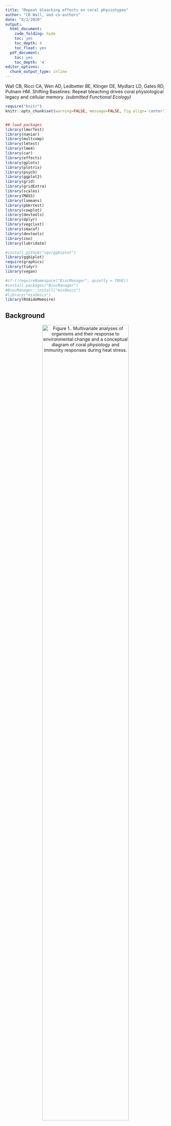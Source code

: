 ```yaml
---
title: "Repeat bleaching effects on coral physiotypes"
author: "CB Wall, and co-authors"
date: "8/1/2020"
output:
  html_document:
    code_folding: hide
    toc: yes
    toc_depth: 4
    toc_float: yes
  pdf_document:
    toc: yes
    toc_depth: '4'
editor_options: 
  chunk_output_type: inline
---
```

  
Wall CB, Ricci CA, Wen AD, Ledbetter BE, Klinger DE, Mydlarz LD, Gates RD, Putnam HM. Shifting Baselines: Repeat bleaching drives coral physiological legacy and cellular memory. *(submitted Functional Ecology)*  
  
```r
require("knitr")
knitr::opts_chunk$set(warning=FALSE, message=FALSE, fig.align='center')


## load packages
library(lmerTest)
library(naniar)
library(multcomp)
library(lmtest)
library(lme4)
library(car)
library(effects)
library(gplots)
library(plotrix)
library(psych)
library(ggplot2)
library(grid)
library(gridExtra)
library(scales)
library(MASS)
library(lsmeans)
library(pbkrtest)
library(cowplot)
library(devtools)
library(dplyr)
library(vegclust)
library(smacof)
library(devtools)
library(zoo)
library(lubridate)

#install_github("vqv/ggbiplot")
library(ggbiplot)
require(graphics)
library(tidyr)
library(vegan)

#if (!requireNamespace("BiocManager", quietly = TRUE))
#install.packages("BiocManager")
#BiocManager::install("mixOmics")
#library("mixOmics")
library(RVAideMemoire)

```
## Background  

<center>  
  
![**Figure 1.**. Multivariate analyses of organisms and their response to environmental change and a conceptual diagram of coral physiology and immunity responses during heat stress.](figures/execute code/Fig 1. Infographic_traits and immuno_alt color.jpg){ width=80%}
  
</center>  
  
  
Thermal stress is challenging corals and their capacity to cope with and survive recurrent belaching events. These events may shift corals to new physiotypes (i.e., multivariate 'trait space') as a result of shifts in host or symbiont biology and constitutive immunity to maintain homeostasis. Here we collected data from Kāne'ohe Bay, O'ahu, Hawai'i extending across two archipelagic bleaching events and the subsequent recovery periods (**four Periods**). Data periods represent:  
- first bleaching (October 2014)  
- first recovery (February 2015)  
- second bleaching (October 2015)     
- second recovery (February 2016)   
  
 
<center>  
  
![**Figure 2 (partial).** A bleached *Montipora capitata* coral. (PC: CB Wall)](figures/execute code/Montipora bleached.jpg){ width=30%}
  
</center>  
  
  
Physiological and immunological parameters were collected from from *Montipora capitata* collected from (**two Sites**):  
- Lilipuna -- a shallow fringing reef west of the Hawai'i Insititute of Marine Biology  
- Reef 14 -- a shallow inshore patch reef in central Kāne'ohe Bay  

**Lilipuna** has been categorized as experiencing near shore impacts from freshwater inundation, subteranean groundwater discharge, and seawater biogeochemistry influeces by long residence times, low flow, and riverine/terrigenous nutrient inputs. Additionally, pCO~2~ flux at this site is "moderate", with on average ~200ppm pCO~2~ +/- flux

**Reef 14** has seawater with a shorter residence time, little terrestrial impact, but has a greater pCO2 flux due to reef metabolism. This flux can be substantial, being > 600 ppm pCO~2~ in a 24h period and reaching maximum values of >900ppm pCO~2~.


## Environmental data  
  
### Temperature  
Temperature data was collected at two scales. Each of the sites had loggers placed on the reef where data was continuously recorded over 3 years. Gaps in this data exist due to logger failure or loss, however, temperatures correspond well to NOAA station data. The long term data from NOAA gives indications of the rise and fall of temperautures throughout Kāne'ohe Bay during the 2024-2016 period.     
**Site loggers** present at each of the two reef sites. 
```r
#setwd("data/environmental/Temp data")

# Import temperature data

#2014 Oct - 2015 Jun
Lil.temp_log1 <- rbind(
        read.csv("data/environmental/Temp data/Lilipuna/SN_10487932/lilipuna_oct-dec 2014.csv"),
        read.csv("data/environmental/Temp data/Lilipuna/SN_10487932/lilipuna_dec-feb 2015.csv"))

Lil.temp_log2 <- rbind(
        read.csv("data/environmental/Temp data/Lilipuna/SN_10487932/lilipuna_feb-apr 2015.csv"),
        read.csv("data/environmental/Temp data/Lilipuna/SN_10487932/lilipuna_apr-jun 2015.csv"))

#2015 Sep - 2016 Jun
Lil.temp_log4 <- rbind(
        read.csv("data/environmental/Temp data/Lilipuna/SN_10084646/lilipuna_sep-nov 2015.csv"),
        read.csv("data/environmental/Temp data/Lilipuna/SN_10084646/lilipuna_nov-jan 2016.csv"),
        read.csv("data/environmental/Temp data/Lilipuna/SN_10084646/lilipuna_jan-mar 2016.csv"))

Lil.temp_log5<- rbind(
        read.csv("data/environmental/Temp data/Lilipuna/SN_10084646/lilipuna_apr-jun 2016.csv"))
                   

#2014 Oct - 2015 Jun
Rf14.temp_log1 <- rbind(
  read.csv("data/environmental/Temp data/Reef 14/SN_10487931/reef14_oct-dec 2014.csv"),
  read.csv("data/environmental/Temp data/Reef 14/SN_10487931/reef14_dec-feb 2015.csv"))

Rf14.temp_log2 <-rbind( 
  read.csv("data/environmental/Temp data/Reef 14/SN_10487931/reef14_feb-apr 2015.csv"),
  read.csv("data/environmental/Temp data/Reef 14/SN_10487931/reef14_apr-jun 2015.csv"))

Rf14.temp_log3 <- 
  read.csv("data/environmental/Temp data/Reef 14/SN_9893760/reef14_jun-sep 2015.csv")

Rf14.temp_log4 <- rbind(
  read.csv("data/environmental/Temp data/Reef 14/SN_9893760/reef14_sep-nov 2015.csv"),
  read.csv("data/environmental/Temp data/Reef 14/SN_9893760/reef14_sep-nov 2015.csv"),
  read.csv("data/environmental/Temp data/Reef 14/SN_9893760/reef14_nov-jan 2016.csv"),
  read.csv("data/environmental/Temp data/Reef 14/SN_9893760/reef14_jan-mar 2016.csv"))
  
Rf14.temp_log5<- rbind(
  read.csv("data/environmental/Temp data/Reef 14/SN_9893760/reef14_apr-jun 2016.csv"))
  
# set date to date class
Lil.temp_log1$Date <- as.Date(Lil.temp_log1$Date, format="%Y/%m/%e")
Lil.temp_log2$Date <- as.Date(Lil.temp_log2$Date, format="%Y/%m/%e")
Lil.temp_log4$Date <- as.Date(Lil.temp_log4$Date, format="%Y/%m/%e")
Lil.temp_log5$Date <- as.Date(Lil.temp_log5$Date, format="%Y/%m/%e")

Rf14.temp_log1$Date <- as.Date(Rf14.temp_log1$Date, format="%Y/%m/%e")
Rf14.temp_log2$Date <- as.Date(Rf14.temp_log2$Date, format="%Y/%m/%e")
Rf14.temp_log3$Date <- as.Date(Rf14.temp_log3$Date, format="%Y/%m/%e")
Rf14.temp_log4$Date <- as.Date(Rf14.temp_log4$Date, format="%Y/%m/%e")
Rf14.temp_log5$Date <- as.Date(Rf14.temp_log5$Date, format="%Y/%m/%e")

##########################

##Calibrate temperature

# Lil.temp_log1: SN_10487932   y = 1.0066x - 0.0085
# Lil.temp_log2: SN_10084646   y = 0.9978x + 0.0815
# Rf14.temp_log1: SN_10487931   y = 1.0047x + 0.0722
# Rf14.temp_log2: SN_9893760   y = 1.0044x - 0.0648

Lil.temp_log1$Temp_Calib<-(1.0066*(Lil.temp_log1$Temp)-0.0085)
Lil.temp_log2$Temp_Calib<-(1.0066*(Lil.temp_log2$Temp)-0.0085)
Lil.temp_log4$Temp_Calib<-(0.9978*(Lil.temp_log4$Temp)-0.0815)
Lil.temp_log5$Temp_Calib<-(0.9978*(Lil.temp_log5$Temp)-0.0815)

Rf14.temp_log1$Temp_Calib<-(1.0047*(Rf14.temp_log1$Temp)-0.0722)
Rf14.temp_log2$Temp_Calib<-(1.0047*(Rf14.temp_log2$Temp)-0.0722)
Rf14.temp_log3$Temp_Calib<-(1.0044*(Rf14.temp_log3$Temp)-0.0648)
Rf14.temp_log4$Temp_Calib<-(1.0044*(Rf14.temp_log4$Temp)-0.0648)
Rf14.temp_log5$Temp_Calib<-(1.0044*(Rf14.temp_log5$Temp)-0.0648)

#compile calibrated data from all time points into single files 

TIMESPAN<-rbind(Rf14.temp_log1, Rf14.temp_log2, Rf14.temp_log3, Rf14.temp_log4, Rf14.temp_log5) #all dates from period

Lil.Temp1 <-Lil.temp_log1 #  Lilipuna temp data start 
Lil.Temp2 <-Lil.temp_log2 # 2 week break in data, Feb until loggers lost
#Lil.Temp3 ==loggers lost
Lil.Temp4 <-Lil.temp_log4 # all data until March 2016 gap
Lil.Temp5 <-Lil.temp_log5 # 2016 March onward

Rf14.Temp1 <- Rf14.temp_log1 
Rf14.Temp2 <- Rf14.temp_log2 
Rf14.Temp3 <- Rf14.temp_log3 
Rf14.Temp4 <- Rf14.temp_log4                       
Rf14.Temp5 <- Rf14.temp_log5                       

#############################
## complete data for both sites across all periods of sampling (2014-2016)
Lil.Temp<-rbind(Lil.temp_log1,Lil.temp_log2, Lil.temp_log4, Lil.temp_log5)
Rf14.Temp<-rbind(Rf14.Temp1,Rf14.Temp2, Rf14.Temp3, Rf14.Temp4, Rf14.Temp5)

#############################

# Aggregate temperature data by daily mean

TIMESPAN_split<-split(TIMESPAN, f=TIMESPAN$Date 
                     < as.Date("2014-10-10", format="%F"))

Lil.split1 <- split(Lil.Temp1, f=Lil.Temp1$Date 
                      < as.Date("2014-10-10", format="%F"))
Lil.split2 <- split(Lil.Temp2, f=Lil.Temp2$Date 
                    < as.Date("2014-10-10", format="%F"))
Lil.split4 <- split(Lil.Temp4, f=Lil.Temp4$Date 
                   < as.Date("2014-10-10", format="%F"))
Lil.split5 <-split(Lil.Temp5, f=Lil.Temp5$Date 
                     < as.Date("2014-10-10", format="%F"))

Rf14.split1 <- split(Rf14.Temp1, f=Rf14.Temp1$Date 
                       < as.Date("2014-10-10", format="%F"))
Rf14.split2 <- split(Rf14.Temp2, f=Rf14.Temp2$Date 
                     < as.Date("2014-10-10", format="%F"))
Rf14.split3 <- split(Rf14.Temp3, f=Rf14.Temp3$Date 
                    < as.Date("2014-10-10", format="%F"))
Rf14.split4 <- split(Rf14.Temp4, f=Rf14.Temp4$Date 
                     < as.Date("2014-10-10", format="%F"))
Rf14.split5 <- split(Rf14.Temp5, f=Rf14.Temp5$Date 
                     < as.Date("2014-10-10", format="%F"))

##########################
##########################
TIMESPAN_mean <- aggregate(data.frame(mean=TIMESPAN_split[[1]]$Temp_Calib), by=list(Date=TIMESPAN_split[[1]]$Date), FUN=mean)

# daily means
Lil_mean1 <- aggregate(data.frame(mean=Lil.split1[[1]]$Temp_Calib), by=list(Date=Lil.split1[[1]]$Date), FUN=mean)

Lil_mean2 <- aggregate(data.frame(mean=Lil.split2[[1]]$Temp_Calib), by=list(Date=Lil.split2[[1]]$Date), FUN=mean)

Lil_mean4 <- aggregate(data.frame(mean=Lil.split4[[1]]$Temp_Calib), by=list(Date=Lil.split4[[1]]$Date), FUN=mean)

Lil_mean5 <- aggregate(data.frame(mean=Lil.split5[[1]]$Temp_Calib), by=list(Date=Lil.split5[[1]]$Date), FUN=mean)

#######

Rf14_mean1 <- aggregate(data.frame(mean=Rf14.split1[[1]]$Temp_Calib), by=list(Date=Rf14.split1[[1]]$Date), FUN=mean)

Rf14_mean2 <- aggregate(data.frame(mean=Rf14.split2[[1]]$Temp_Calib), by=list(Date=Rf14.split2[[1]]$Date), FUN=mean)

Rf14_mean3 <- aggregate(data.frame(mean=Rf14.split3[[1]]$Temp_Calib), by=list(Date=Rf14.split3[[1]]$Date), FUN=mean)

Rf14_mean4 <- aggregate(data.frame(mean=Rf14.split4[[1]]$Temp_Calib), by=list(Date=Rf14.split4[[1]]$Date), FUN=mean)

Rf14_mean5 <- aggregate(data.frame(mean=Rf14.split5[[1]]$Temp_Calib), by=list(Date=Rf14.split5[[1]]$Date), FUN=mean)
```
  
**NOAA-HIMB annual temps** accessed here (https://www.ndbc.noaa.gov/station_page.php?station=mokh1)
```r
# attach the 3 years of temp data from HIMB 
# note time in file is UTC
#setwd("data/environmental/Temp data/HIMB station")

annual.temps<-rbind(read.csv("data/environmental/Temp data/HIMB station/temp_2014.csv"), 
                    read.csv("data/environmental/Temp data/HIMB station/temp_2015.csv"), 
                    read.csv("data/environmental/Temp data/HIMB station/temp_2016.csv"))

#keep these columns
annual.temps<- annual.temps %>%
  select(c(X.YY, MM, DD, hh, mm, WTMP))

#remove errant values
annual.temps<-annual.temps[!(annual.temps$WTMP > 40),]

annual.temps$Date<-as.Date(paste(annual.temps$X.YY, annual.temps$MM, annual.temps$DD, sep="-"))
annual.temps$Time<-paste(annual.temps$hh, annual.temps$mm, sep=":")
colnames(annual.temps) <- c("Year", "Month", "Day", "hh", "mm", "Water.temp", "Date", "Time")

#keep these columns
annual.temps<- annual.temps %>%
  select(c(Date, Time, Water.temp))

# make a date-time column to correct for format in UTC
annual.temps$Date<-parse_date_time(annual.temps$Date, "Y-%m-%d") # corrects date format
annual.temps$date.time<-as.POSIXct(paste(annual.temps$Date, annual.temps$Time), 
                                   format="%Y-%m-%d %H:%M", tz="UTC")

# correct time zone to HST
annual.temps$date.time<-with_tz(annual.temps$date.time, tzone = "HST")

annual.temps<-annual.temps[!c(annual.temps$date.time<"2014-01-01 00:00:00"),] #start Jan 2014
annual.temps<-annual.temps[!c(annual.temps$date.time>="2016-03-01 00:00:00"),] #end February 2016

# correct Date and Time to reflect date-time HST
annual.temps$Date<-as.Date(annual.temps$date.time)
annual.temps$Time<-strftime(annual.temps$date.time, format="%H:%M:%S")

#reorder
annual.temps<- annual.temps %>%
  select(c(date.time, Date, Time, Water.temp))

# export to csv to use in DHW calculation
write.csv(annual.temps, "output/annual.temps.csv") 

# calculate rolling mean of temp data as 'daily mean'
annual.day.temps <- aggregate(data.frame(mean=annual.temps$Water.temp), by=list(Date=annual.temps$Date), FUN=mean)
```

#### Degree Heating Weeks (DHW)
  
With a 27.7 °C Summer Monthly Maximum Temp (Jokiel and Brown 2004) for Kāne'ohe Bay, total DHW for 2014 and 2015 are calculated from NOAA Molu o Lo'e buoy data.  
These show a maximum sustained DHW in 2014 of 7.1 (peaked from 04 Oct - 19 Nov). DHW began accumulating 2014-08-30. In 2015 10.2 DHW were sustained (peaked 12 - 19 Nov), with DHW accumulating 2014-07-01. 
  
```r

########## CALCULATE DHW FOR KBAY 

# Load hourly temperature dataset (2014-2016)
NOAA.temp<-read.csv(file="output/annual.temps.csv")
df<-NOAA.temp[-1] #remove column
df$date.time<-as.POSIXct(df$date.time) # correct formatting
df<-df[!(df$date.time>= "2016-03-01 00:00:00"),] # end date

# make a column for each date.hour and generate means
df$date.hour <- strftime(df$date.time, format="%Y-%m-%d %H:00:00", breaks="hour")
hour.temp.means <- aggregate(Water.temp ~ date.hour, df, mean)

# make date sequence for hourly data to identify data gaps in NOAA data
date.seq<-as.data.frame(
  seq.POSIXt(from = as.POSIXct('2014-01-01 00:00:00'), to = as.POSIXct('2016-03-01 00:00:00'), by = 'h'))
colnames(date.seq)<-"date.hour"

# merge sequence of dates generated above with actual data from NOAA
merged.hour.temp<-as.data.frame(join_all(list(date.seq, hour.temp.means), by = "date.hour", type='full'))
write.csv(merged.hour.temp, "data/environmental/Temp data/merged.hour.temp.csv")

# make DHW a matrix, then make sure even to round for DHW
date.DHW<-merged.hour.temp$date.hour
date.DHW<-date.DHW[1:(floor(length(date.DHW)/84)*84)]

# dates to export
half.wk.dates<- date.DHW[seq(1, length(date.DHW), 84)] 

# calculate temp mean at every 84 values = 3.5d mean temp
half.wks.temp<-merged.hour.temp$Water.temp
half.wks.temp<-half.wks.temp[1:(floor(length(half.wks.temp)/84)*84)]
dim(half.wks.temp) = c(84,length(half.wks.temp)/84) #dimensions match above?
half.wks.mean<-as.data.frame(.colMeans(merged.hour.temp$Water.temp, 84, 
                                       length(merged.hour.temp$Water.temp)/84, na.rm=TRUE))

# BIND TOGETHER
half.week.temps<-cbind(half.wk.dates,half.wks.mean)
colnames(half.week.temps)<-c("half.week.date.time", "Water.temp.half.week")


# Set the "Base" temperature (i.e. the mean monthly maximum, from NOAA) # 
# 27.7? (https://www.ndbc.noaa.gov/view_climplot.php?station=mokh1&meas=st) 2008-2012 maximum summer mean and Jokiel and Brown
# from NOAA Main Hawaiian Islands (https://coralreefwatch.noaa.gov/vs/data/hawaii.txt):
# Averaged Monthly Mean (Jan-Dec): 24.3713 24.0663 24.0859 24.1832 24.7437 25.4589 26.0265 26.5946 26.9824 26.8742 26.1951 25.0945
base<-27.7


###################################################################################
## Now calculate the hotspot for all sites
# Create a dataframe including time vector xi3
KBay.hotspot <- data.frame(half.wk.dates)

# Create "hotspot" for ease of doing multiple sites
hotspot<-KBay.hotspot$hotspot

# Assign hotspot value, this is (halfweekly temperature) - (base temperature)
hotspot<-half.week.temps$Water.temp.half.week-base

# Only keep hotspot temperature if the hotspot is >1 (for calculation of DHW)
hotspot<-ifelse(hotspot<1,hotspot==0,hotspot)

# Bind together the time vector and the hotspot vector
hotspot.20142016 <- cbind.data.frame(KBay.hotspot,hotspot)


###################################################################################
## Now calculate the Degree Heating Week (DHW) ##
# Set the window for the rolling sum (this is 24 half weeks = summing over 12 weeks)
k=24

# Create a dataframe including the time vector xi3
KBay.DHW <- data.frame(half.wk.dates)

# Calculate the DHW using rollapply, summing across a 12 week window (k=24 half weeks). Multiply value by 0.5 to get DHW
KBay.DHW$DHW<-(rollapply(hotspot.20142016$hotspot, width=k, by=1, sum, fill=c(NA,NA,NA), align="right",partial=FALSE)*0.5)

write.csv(KBay.DHW, "output/KBay.DHW.csv")

plot(KBay.DHW$half.wk.dates, KBay.DHW$DHW, type="l", xlab="Time", ylab=paste(expression("DHW (°C)")), col="red")
dev.copy(png, "output/KBay.DHWplot.png")
dev.off()
```

Temperature plots for logger temp at each site (color, top) and temperatures for the 2 bleachin years (2014-2015) (2015-2016).   These plots, along with the benthic data (futher down) constitute **Figure 1**.
```r

#######################
# Plot temp. daily mean temperatures for each reef
#######################
# Temperature and light data analysis ------
reefcolsBW <- c("gray60", "gray35")
reefcols2 <- c("mediumseagreen", "lightskyblue")

par(mfrow=c(1,1), mar=c(2,4,2,1), mgp=c(2,0.5,0))

#### Temperature plot
### NOAA-HIMB
k=1; lwd=0.7 # k-day moving averages
plot(mean ~ Date, annual.day.temps, type="l", ylab="Mean daily temp. (°C)", cex.lab=0.6, cex.axis=0.6, ylim=c(21, 31), xlab="", xaxt="n", col="gray85")
axis.Date(1, at=seq(min(annual.day.temps$Date), max(annual.day.temps$Date), by="3 mon"), 
          format="%b '%y", cex.axis=0.6, cex.lab=0.6)
legend("topright", lty=1, col=c("gray 80", reefcols2[c(1,2)]), legend=c("NOAA-HIMB", "Lilipuna", "Reef 14"), seg.len= 1.5, cex=0.6, lwd=1, bty="n", inset=c(0.01, 0), y.intersp = 1.3)

### Lilipuna
with(na.omit(data.frame(date=Lil_mean1$Date, mean=rollmean(Lil_mean1$mean, k, fill=NA))), {
  lines(date, mean, col=reefcols2[1], lwd=lwd)
})
with(na.omit(data.frame(date=Lil_mean2$Date, mean=rollmean(Lil_mean2$mean, k, fill=NA))), {
  lines(date, mean, col=reefcols2[1], lwd=lwd)
})
with(na.omit(data.frame(date=Lil_mean4$Date, mean=rollmean(Lil_mean4$mean, k, fill=NA))), { 
  lines(date, mean, col=reefcols2[1], lwd=lwd) 
})
# with(na.omit(data.frame(date=Lil_mean5$Date, mean=rollmean(Lil_mean5$mean, k, fill=NA))), { 
# lines(date, mean, col=reefcols2[1], lwd=1.2) })

### Reef 14
with(na.omit(data.frame(date=Rf14_mean1$Date, mean=rollmean(Rf14_mean1$mean, k, fill=NA))), { 
  lines(date, mean, col=reefcols2[2], lwd=lwd) 
})
with(na.omit(data.frame(date=Rf14_mean2$Date, mean=rollmean(Rf14_mean2$mean, k, fill=NA))), { 
  lines(date, mean, col=reefcols2[2], lwd=lwd) 
})
with(na.omit(data.frame(date=Rf14_mean3$Date, mean=rollmean(Rf14_mean3$mean, k, fill=NA))), { 
  lines(date, mean, col=reefcols2[2], lwd=lwd)
})
with(na.omit(data.frame(date=Rf14_mean4$Date, mean=rollmean(Rf14_mean4$mean, k, fill=NA))), { 
  lines(date, mean, col=reefcols2[2], lwd=lwd)
})
# with(na.omit(data.frame(date=Rf14_mean5$Date, mean=rollmean(Rf14_mean5$mean, k, fill=NA))), { 
# lines(date, mean, col=reefcols2[2], lwd=1.2) })

dev.copy(pdf, "figures/execute code/Temp.2014_2016_col.pdf", width=7, height=3)
dev.off()

temp.plot <- recordPlot() # records the plot for later


###########################
# Annual heating and cooling 
###########################

# Temperature and light data analysis ------

#### Temperature plot
# limit dates
Temp.event1<-annual.day.temps[(annual.day.temps$Date< "2015-03-01"),]
Temp.event2<-annual.day.temps[(annual.day.temps$Date>= "2015-01-01"),]

annual.color <- c("gray59", "black")
par(mfrow=c(1,1), mar=c(2,4,2,1), mgp=c(2,0.5,0))

### 2014-bleaching
k=1; lwd=0.7 # k-day moving averages
plot(mean ~ Date, Temp.event1, type="l", ylab="Mean daily temp. (°C)", cex.lab=0.6, cex.axis=0.6, ylim=c(21, 31), xlab="", xaxt="n", col=annual.color[1])
axis.Date(1, at=seq(min(Temp.event1$Date), max(Temp.event1$Date), by="3 mon"),
          format="%b", cex.axis=0.6, cex.lab=0.6)
abline(v=Temp.event1[Temp.event1$Date=="2014-10-10",1], col = "black", lwd=1, lty=2)
abline(v=Temp.event1[Temp.event1$Date=="2015-02-11",1], col = "black", lwd=1, lty=2)
legend("topleft", lty=1, col=annual.color, legend=c("2014-bleaching", "2015-bleaching"), seg.len= 1.5, cex=0.6, lwd=1, bty="n", inset=c(0.1, 0), y.intersp = 1.3)

### 2015 bleaching
par(new=T)
plot(mean ~ Date, Temp.event2, type="l", cex.lab=0.6, cex.axis=0.6, ylim=c(21, 31), xlab="", xaxt="n", ylab="", col=annual.color[2])
abline(v=Temp.event2[Temp.event2$Date=="2015-10-12",1], col = "gray80", lwd=1, lty=2) 
abline(v=Temp.event2[Temp.event2$Date=="2016-02-26",1], col = "gray80", lwd=1, lty=2)

dev.copy(pdf, "figures/execute code/Temp.AnnualHeating_col.pdf", width=7, height=3)
dev.off()
```



### Light  
Irradiance at each reef was logged with loggers through time at ~1m depth. The data here was calibrated against a Li-Cor quantum sensor. As with temperature data, gaps represent logger failure or loss.  
```r

#setwd("data/environmental/Light data")
# Import light data

# Lilipuna
# 2014 Oct - 2016 Jun
Lil.PAR1<-rbind(
  read.csv("data/environmental/Light data/Lilipuna/SN_2485/Lilipuna_2485_T1_oct-dec 2014.csv"),
  read.csv("data/environmental/Light data/Lilipuna/SN_2485/Lilipuna_2485_T2_dec-feb 2015.csv"))

Lil.PAR2<-rbind(  
  read.csv("data/environmental/Light data/Lilipuna/SN_2485/Lilipuna_2485_T3_feb-apr 2015.csv"),
  read.csv("data/environmental/Light data/Lilipuna/SN_2485/Lilipuna_2485_T4_apr-jun 2015.csv"))

Lil.PAR4<-rbind(
  read.csv("data/environmental/Light data/Lilipuna/SN_2489/Lilipuna_2489_T6_sep-nov 2015.csv"),
  read.csv("data/environmental/Light data/Lilipuna/SN_2489/Lilipuna_2489_T7_nov-jan 2016.csv"),
  read.csv("data/environmental/Light data/Lilipuna/SN_2489/Lilipuna_2489_T8_jan-mar 2016.csv"))
  
# Reef 14
# 2014 Oct - 2016 Jun
Rf14.PAR1 <- rbind(
  read.csv("data/environmental/Light data/Reef 14/SN_2488/Reef 14_2488_T1_oct-dec 2014.csv"),
  read.csv("data/environmental/Light data/Reef 14/SN_2488/Reef 14_2488_T2_dec-feb 2015.csv"))

Rf14.PAR2 <- rbind(
  read.csv("data/environmental/Light data/Reef 14/SN_2488/Reef 14_2488_T3_feb-apr 2015.csv"),
  read.csv("data/environmental/Light data/Reef 14/SN_2488/Reef 14_2488_T4_apr-jun 2015.csv"))

Rf14.PAR3 <- 
  read.csv("data/environmental/Light data/Reef 14/SN_2488/Reef 14_2488_T5_jun-sep 2015.csv")

Rf14.PAR4 <- rbind(
  read.csv("data/environmental/Light data/Reef 14/SN_2488/Reef 14_2488_T6_sep-nov 2015.csv"),
  read.csv("data/environmental/Light data/Reef 14/SN_2488/Reef 14_2488_T7_nov-jan 2016.csv"),
  read.csv("data/environmental/Light data/Reef 14/SN_2488/Reef 14_2488_T8_jan-mar 2016.csv"))


# Set date to date class
Lil.PAR1$Date <- as.Date(Lil.PAR1$Date, format="%e/%m/%Y")
Lil.PAR2$Date <- as.Date(Lil.PAR2$Date, format="%e/%m/%Y")
Lil.PAR4$Date <- as.Date(Lil.PAR4$Date, format="%e/%m/%Y")

Rf14.PAR1$Date <- as.Date(Rf14.PAR1$Date, format="%e/%m/%Y")
Rf14.PAR2$Date <- as.Date(Rf14.PAR2$Date, format="%e/%m/%Y")
Rf14.PAR3$Date <- as.Date(Rf14.PAR3$Date, format="%e/%m/%Y")
Rf14.PAR4$Date <- as.Date(Rf14.PAR4$Date, format="%e/%m/%Y")

##########################
# Calibrate light data
# Lilipuna --- Logger SN: 2485 calibration: y = 23.674x - 48.339 
# Lilipuna --- Logger SN: 2489 calibration: y = 89.459x
# Reef 14  --- Logger SN: 2488 calibration: y = 74.242x
##########################

#Reef 14 -- Odyssey logger 2488

Rf14.PAR1<-Rf14.PAR1[,-5]; head(Rf14.PAR1) #remove "calibrated column"
# integrate raw values over time internal (15min * 60 sec) and calibrate to LiCor
Rf14.PAR1$LiCor_Calibrated<-(Rf14.PAR1$Raw*74.242/(15*60))
  
  Rf14.PAR2<-Rf14.PAR2[,-5]; head(Rf14.PAR2)
  Rf14.PAR2$LiCor_Calibrated<-(Rf14.PAR2$Raw*74.242/(15*60))
  
    Rf14.PAR3<-Rf14.PAR3[,-5]; head(Rf14.PAR3)
    Rf14.PAR3$LiCor_Calibrated<-(Rf14.PAR3$Raw*74.242/(15*60))
    
      Rf14.PAR4<-Rf14.PAR4[,-5]; head(Rf14.PAR4)
      Rf14.PAR4$LiCor_Calibrated<-(Rf14.PAR4$Raw*74.242/(15*60))
         

# Lilipuna -- Odyssey logger 2485 .....calibration
Lil.PAR1<-Lil.PAR1[,-5]; head(Lil.PAR1) 
Lil.PAR1$LiCor_Calibrated<-(Lil.PAR1$Raw*82.0/(15*60)); head(Lil.PAR1)
  Lil.PAR2<-Lil.PAR2[,-5]; head(Lil.PAR2)
  Lil.PAR2$LiCor_Calibrated<-(Lil.PAR2$Raw*82.0/(15*60)); head(Lil.PAR2)
  

# Lilipuna -- Odyssey logger 2489 calibration: 
Lil.PAR4<-Lil.PAR4[,-5]; head(Lil.PAR4)
Lil.PAR4$LiCor_Calibrated<-(Lil.PAR4$Raw*89.459/(15*60)); head(Lil.PAR4)

# Combine all calibrated data for Lilipuna, Reef 14
Lil.PAR  <- rbind(Lil.PAR1, Lil.PAR2, Lil.PAR4)

Rf14.PAR <- rbind(Rf14.PAR1, Rf14.PAR2, Rf14.PAR3, Rf14.PAR4)

#######################
#######################
# compiled data files

Lil.Temp  # Lilipuna temp data
Rf14.Temp # Reef 14 temp data

Lil.PAR   # Lilipuna light data
Rf14.PAR  # Reef 14 light data
########################

# Calculate daily light integrals
# Lilipuna
Lil.L1 <- aggregate(data.frame(mean=Lil.PAR1$LiCor_Calibrated), by=list(Date=Lil.PAR1$Date), FUN=mean)
Lil.L1$dli <- Lil.L1$mean * 0.0864 # Convert to mol.m2.d (daily light integral)

Lil.L2 <- aggregate(data.frame(mean=Lil.PAR2$LiCor_Calibrated), by=list(Date=Lil.PAR2$Date), FUN=mean); Lil.L2$dli <- Lil.L2$mean * 0.0864

Lil.L4 <- aggregate(data.frame(mean=Lil.PAR4$LiCor_Calibrated), by=list(Date=Lil.PAR4$Date), FUN=mean); Lil.L4$dli <- Lil.L4$mean * 0.0864
Lil.L4<-Lil.L4[!(Lil.L4$Date=="2016-03-01"),]


#Reef 14
Rf14.L1 <- aggregate(data.frame(mean=Rf14.PAR1$LiCor_Calibrated), by=list(Date=Rf14.PAR1$Date), FUN=mean); Rf14.L1$dli <- Rf14.L1$mean * 0.0864

Rf14.L2 <- aggregate(data.frame(mean=Rf14.PAR2$LiCor_Calibrated), by=list(Date=Rf14.PAR2$Date), FUN=mean); Rf14.L2$dli <- Rf14.L2$mean * 0.0864

Rf14.L3 <- aggregate(data.frame(mean=Rf14.PAR3$LiCor_Calibrated), by=list(Date=Rf14.PAR3$Date), FUN=mean); Rf14.L3$dli <- Rf14.L3$mean * 0.0864

Rf14.L4 <- aggregate(data.frame(mean=Rf14.PAR4$LiCor_Calibrated), by=list(Date=Rf14.PAR4$Date), FUN=mean); Rf14.L4$dli <- Rf14.L4$mean * 0.0864


# testing for differences among reefs

## DAILY INTEGRATED LIGHT
# Light data dli
# Lil.PAR1-2,4-5  and Rf14.PAR1-5

Lil.PAR.dli.all<-rbind(Lil.L1, Lil.L2, Lil.L4)
Rf14.PAR.dli.all<-rbind(Rf14.L1, Rf14.L2, Rf14.L3, Rf14.L4)



###########################
# Plot daily light integrals
###########################

# Light data  ------
reefcolsBW <- c("gray60", "gray35")
reefcols2 <- c("mediumseagreen", "lightskyblue")

par(mfrow=c(1,1), mar=c(2,4,2,1), mgp=c(2,0.5,0))
k=1; lwd=0.8 # k-day moving averages
plot(mean ~ Date, Lil.PAR.dli.all, type="n", ylab=(expression(paste("DLI (mol photons", ~m^-2, ~d^-1, ")", sep=""))), xaxt="n", xlab="", cex.lab=0.7, ylim=c(0,50), cex.axis=0.7)
axis.Date(1, at=seq(min(Lil.PAR.dli.all$Date), max(Lil.PAR.dli.all$Date), by="1 mon"), format="%b '%y", cex.axis=0.7, cex.lab=0.7)
with(na.omit(data.frame(date=Lil.L1$Date, dli=rollmean(Lil.L1$dli, k, fill=NA))), lines(date, dli, col=reefcols2[1], lwd=lwd))
with(na.omit(data.frame(date=Lil.L2$Date, dli=rollmean(Lil.L2$dli, k, fill=NA))), lines(date, dli, col=reefcols2[1], lwd=lwd))
with(na.omit(data.frame(date=Lil.L4$Date, dli=rollmean(Lil.L4$dli, k, fill=NA))), lines(date, dli, col=reefcols2[1], lwd=lwd))
with(na.omit(data.frame(date=Rf14.L1$Date, dli=rollmean(Rf14.L1$dli, k, fill=NA))), lines(date, dli, col=reefcols2[2], lwd=lwd))
with(na.omit(data.frame(date=Rf14.L2$Date, dli=rollmean(Rf14.L2$dli, k, fill=NA))), lines(date, dli, col=reefcols2[2], lwd=lwd))
with(na.omit(data.frame(date=Rf14.L3$Date, dli=rollmean(Rf14.L3$dli, k, fill=NA))), lines(date, dli, col=reefcols2[2], lwd=lwd))
with(na.omit(data.frame(date=Rf14.L4$Date, dli=rollmean(Rf14.L4$dli, k, fill=NA))), lines(date, dli, col=reefcols2[2], lwd=lwd))
legend("topright", lty=1, col=c(reefcols2[c(1,2)]), legend=c("Lilipuna", "Reef 14"), seg.len= 1.2, cex=0.8, y.intersp=1.2, x.intersp = 0.8, lwd=2, bty="n")

dev.copy(pdf, "figures/execute code/PAR.pdf", width=7, height=3)
dev.off()
```

## Ecological data
  
### 2014-2016 benthic
```r

#### Bleaching and recovery for year 1 and 2
ecology<-read.csv("data/ecology/Reef survey 2014-2016.csv") #import your data file here

# remove "Slope" and Flat habitat where corals were not collected
ecology<-ecology[(ecology$Habitat=="Crest") ,] 
droplevels(ecology$Habitat)

ecology$total.MC.bleach<-ecology$MC.pale+ecology$MC.white

##### make a dataframe for data means by transect (= unit of replication)

coral<-aggregate(coral.cover~Transect+Site+Status+Period, data=ecology, sum)
healthy<-aggregate(coral.pigmented~Transect+Site+Status+Period, data=ecology, sum)
pale<-aggregate(coral.pale~Transect+Site+Status+Period, data=ecology, sum)
white<-aggregate(coral.white~Transect+Site+Status+Period, data=ecology, sum)
MC<-aggregate(MC~Transect+Site+Status+Period, data=ecology, sum)
MC.healthy<-aggregate(MC.pigmented~Transect+Site+Status+Period, data=ecology, sum)
MC.pale<-aggregate(MC.pale~Transect+Site+Status+Period, data=ecology, sum)
MC.white<-aggregate(MC.white~Transect+Site+Status+Period, data=ecology, sum)

df.ecol<-cbind(coral, healthy[c(5,0)], pale[c(5,0)], white[c(5,0)], MC[c(5,0)], MC.healthy[c(5,0)], MC.pale[c(5,0)], MC.white[c(5,0)])
df.ecol<- df.ecol %>% mutate(
  totalcoral.bleach= coral.pale + coral.white,
  totalMC.bleach= MC.pale + MC.white)

eco.surv<-subset(df.ecol, select = c(-coral.pale, -coral.white, -MC.pale, -MC.white))
  
# use "eco.surv" to test mean and SD 
# df.m + dfSE to make figures

coral<-aggregate(coral.cover~Site+Status+Period, data=eco.surv, mean)
healthy<-aggregate(coral.pigmented~Site+Status+Period, data=eco.surv, mean)
bleached<-aggregate(totalcoral.bleach~Site+Status+Period, data=eco.surv, mean)

MC<-aggregate(MC~Site+Status+Period, data=eco.surv, mean)
MC.healthy<-aggregate(MC.pigmented~Site+Status+Period, data=eco.surv, mean)
MC.bleach<-aggregate(totalMC.bleach~Site+Status+Period, data=eco.surv, mean)

df.ecol.m<-cbind(coral, healthy[c(4,0)], bleached[c(4,0)], MC[c(4,0)], MC.healthy[c(4,0)], MC.bleach[c(4,0)])

# SD
coralSD<-aggregate(coral.cover~Site+Status+Period, data=eco.surv, sd)
healthySD<-aggregate(coral.pigmented~Site+Status+Period, data=eco.surv, sd)
bleachedSD<-aggregate(totalcoral.bleach~Site+Status+Period, data=eco.surv, sd)

MCSD<-aggregate(MC~Site+Status+Period, data=eco.surv, sd)
MC.healthySD<-aggregate(MC.pigmented~Site+Status+Period, data=eco.surv, sd)
MC.bleachSD<-aggregate(totalMC.bleach~Site+Status+Period, data=eco.surv, sd)

df.ecol.SD<-cbind(coralSD, healthySD[c(4,0)], bleachedSD[c(4,0)], MCSD[c(4,0)], MC.healthySD[c(4,0)], MC.bleachSD[c(4,0)])


df.fig<-cbind(df.ecol.m, df.ecol.SD[c(4:9,0)]); colnames(df.fig) <-c("Site", "Status", "Period", "coral.cover", "coral.pigmented", "totalcoral.bleach", "MC", "MC.pigmented", "totalMC.bleach", "coral.SD", "coral.pigSD", "coral.blSD", "MCSD", "MC.pigSD", "MC.blSD"); df.fig

df.fig<-df.fig %>% mutate(
  groupyear = ifelse(Period =="2014 Oct" | Period =="2015 Feb",
                     "2014-2015", "2015-2016"))

########################
## color palettes ######
########################
reefcols <- c("gray60", "gray35")
ecol.labs<-c("Oct'14 \nBl","Feb'15 \nRc","Oct'15 \nBl", "Feb'16 \nRc")

text.formatting<-theme_classic() + 
  theme(text=element_text(size=8),
  axis.text.y=element_text(
      margin=unit(c(0.5, 0.5, 0.5, 0.5), "cm"), colour="black", size=8), 
    axis.text.x=element_text(
      margin=unit(c(0.5, 0.5, 0.5, 0.5), "cm"), colour="black", size=8), 
  plot.title = element_text(hjust = 0.5))

pd <- position_dodge(0.15) #offset for error bars

##############
# MC corals
FigMC <- ggplot(df.fig, aes(x=Period, y=MC, group=Site, color=Site)) + 
  geom_errorbar(aes(ymin=MC-MCSD, ymax= MC+MCSD), width=0, position=pd) +
  geom_line(position=pd, size=.6) +
  geom_point(position=pd, size=1) +
  ylab("") +
  scale_color_manual(values=reefcols2) +
  ggtitle(expression(bold(paste(~bolditalic("M. capitata")~cover, sep="")))) +
  theme(plot.title = element_text(hjust = 0.5)) +
  scale_y_continuous(limits=c(0,1.05),oob = rescale_none)+ 
  scale_x_discrete(name ="Year and Period", 
      labels=ecol.labs)+
  text.formatting

# bleached MC coral
FigBlMC <- ggplot(df.fig, aes(x=Period, y=totalMC.bleach, group=Site, color=Site)) + 
  geom_errorbar(aes(ymin=totalMC.bleach-MC.blSD, ymax= totalMC.bleach+MC.blSD), width=0.0, position=pd) +
  geom_line(position=pd, size=.6) +
  geom_point(position=pd, size=1) +
  ylab("") +
  xlab(ecol.labs) +
  scale_color_manual(values=reefcols2) +
  ggtitle(expression(bold(paste(~Bleached, bolditalic(" M. capitata")~cover, sep="")))) +
  scale_y_continuous(limits=c(0,1.05),oob = rescale_none)+ 
  scale_x_discrete(name ="Year and Period", 
      labels=ecol.labs)+ text.formatting

############
############
#export figures

#############
# color figures all corals
Ecol.Fig<-plot_grid(FigMC, FigBlMC,
     labels=c('b', 'c'), label_size=8, hjust=-3, vjust= 3, ncol=2, nrow=1);
Ecol.Fig

##### save the figure and export to directory? ####
dev.copy(pdf, "figures/execute code/Ecol.Fig_col.pdf", width=7, height=4)
dev.off()
```
  
**Statistics for bleaching and recovery bethic data.**   

The **first table output** shows the effects of bleaching on *total Montipora cover* and post-hoc test for the 4 periods, 'sliced' by Period to show Site effects.
```r
##################
###############
##########
#####
#
#  CORAL COMMUNITY BLEACHING ACROSS SITES

# dataframe is 'ecology'

################
# total MC cover
################

MC.cover.mod<-lm(asin(sqrt(MC))~Period*Site, data=ecology)
anova(MC.cover.mod)

posthoc<-lsmeans(MC.cover.mod, ~Site|Period)
contrast(posthoc)
multcomp::cld(posthoc, Letters=letters)
```
    
    
The **second table output** shows the effects of bleaching on *BLEACHED Montipora cover* and post-hoc test for the 4 periods. THe post-hoc tests show effects of Site, then the effects of Site within each period.
```r

################
# bleached MC
################

MC.bleach.mod<-lm(total.MC.bleach~Period*Site, data=ecology)
anova(MC.bleach.mod)

posthoc<-lsmeans(MC.bleach.mod, ~Site)
contrast(posthoc)
multcomp::cld(posthoc, Letters=letters)

posthoc<-lsmeans(MC.bleach.mod, ~Site|Period)
multcomp::cld(posthoc, Letters=letters)
```


## Physiology-Immunity  
  
*Import data and normalize*  
Raw data from physiological assessments is imported and normalized according to established protocols. Immunolgical data has been normalized previously and is represented as the final dataframe.
```r
###########################################################################
## data period: October 2014, February 2015, October 2015, February 2016 ##
###########################################################################

### data file
# no lab or pre-2014 data
# poor data removed prior to import (i.e., negative values in assay)

# all  data from all time points (physio and immuno)
physimmun<-read.csv("data/Gates_Mydlarz_20142016.nolab.recal_physimmun.csv", header=T, na.string=NA)

#qPCR data
qPCR.data<-read.csv("data/Gates_Mydlarz_20142016_nolab_qPCR.csv", header=T, na.string=NA) #qPCR data

# merged data with NAs added for blank data, or values <0 (errors)
data<-read.csv("data/Gates_Mydlarz_20142016.nolab.recal_ALLDATA.csv")


################################################
# PHYSIOLOGY: calculate, normalize dependent variables
################################################
data$cells..ml<-as.numeric(data$cells..ml)
data$Sample.ID<-as.factor(data$Sample.ID)

# helpful shorthand
SA<-data$surface.area.cm2 # surface area in cm2
blastate<-data$total.blastate.ml # tissue slurry blastate in ml

# Symbiodinium.cells..cm2 == cell.ml * blastate / SA
data$zoox<- (data$cells..ml*blastate)/SA

# ug.chlorophyll.a..cm2 == ug.chl.a.ml * blastate / SA
data$chla<- (data$ug.chla..ml*blastate)/SA

# pg.chlorophyll.a..cell == ug.chl.a.ml * 10^6 / cells.ml
data$chlacell<- (data$ug.chla..ml*10^6)/data$cells..ml

# AFDW.mg..cm2 == convert AFDW g to mg, mutiply by blastate volume, divide by cm2
data$AFDW<- (data$g.AFDW..ml*1000*blastate)/SA

# mg.protein..cm2 == mg.protein.ml * blastate / SA
data$prot<- (data$mg.prot..ml*blastate)/SA


#### rearrange and clean up

# drop unwanted columns by name
data<-data[!colnames(data) %in% c("total.blastate.ml", "surface.area.cm2", "mg.prot..ml", "cells..ml", "ug.chla..ml", "g.AFDW..ml")]

data<-data[!(data$dom=="NA"), ] # remove samples that don't have combined DNA + physio/immunity 

# reorder columns to show: hierarchy of structure, physio., immuno., DNA
# this is now the working dataframe
df<-data[, c(1:6, 16:18,20,19, 7:15)]

write.csv(df, "output/Gates_Mydlarz_20142016_standardized.DF.csv")



#########################################################
#########################################################
#########################################################

### Summary dataframes
# These dataframes show mean, SE and n for each group. This can be subset to make figures or exported as a summary file. The header of the dataframe is shown below...

# make summary dataframes

# dataframes of means can later be divided into categories by "C or D" dominated
###------#### means

# physiology
zoox.m<-aggregate(zoox~Site+Status+Period+dom,data=df, mean)
chla.m<-aggregate(chla~Site+Status+Period+dom,data=df, mean)
chlacell.m<-aggregate(chlacell~Site+Status+Period+dom, data=df, mean)
prot.m<-aggregate(prot~Site+Status+Period+dom, data=df, mean)
AFDW.m<-aggregate(AFDW~Site+Status+Period+dom, data=df, mean)

# imunology
CAT.m<-aggregate(CAT~Site+Status+Period+dom,data=df, mean)
POX.m<-aggregate(POX~Site+Status+Period+dom,data=df, mean)
SOD.m<-aggregate(SOD~Site+Status+Period+dom,data=df, mean)
PPO.m<-aggregate(PPO~Site+Status+Period+dom,data=df, mean)
MEL.m<-aggregate(MEL~Site+Status+Period+dom,data=df, mean)

###------#### SE
# physiology
zoox.SE<-aggregate(zoox~Site+Status+Period+dom,data=df, std.error)
chla.SE<-aggregate(chla~Site+Status+Period+dom,data=df, std.error)
chlacell.SE<-aggregate(chlacell~Site+Status+Period+dom, data=df, std.error)
prot.SE<-aggregate(prot~Site+Status+Period+dom, data=df, std.error)
AFDW.SE<-aggregate(AFDW~Site+Status+Period+dom, data=df, std.error)

# imunology
CAT.SE<-aggregate(CAT~Site+Status+Period+dom,data=df, std.error)
POX.SE<-aggregate(POX~Site+Status+Period+dom,data=df, std.error)
SOD.SE<-aggregate(SOD~Site+Status+Period+dom,data=df, std.error)
PPO.SE<-aggregate(PPO~Site+Status+Period+dom,data=df, std.error)
MEL.SE<-aggregate(MEL~Site+Status+Period+dom,data=df, std.error)

###------#### n-value
# physiology
zoox.n<-aggregate(zoox~Site+Status+Period+dom,data=df, length)
chla.n<-aggregate(chla~Site+Status+Period+dom,data=df, length)
chlacell.n<-aggregate(chlacell~Site+Status+Period+dom, data=df, length)
prot.n<-aggregate(prot~Site+Status+Period+dom, data=df, length)
AFDW.n<-aggregate(AFDW~Site+Status+Period+dom, data=df, length)

# imunology
CAT.n<-aggregate(CAT~Site+Status+Period+dom,data=df, length)
POX.n<-aggregate(POX~Site+Status+Period+dom,data=df, length)
SOD.n<-aggregate(SOD~Site+Status+Period+dom,data=df, length)
PPO.n<-aggregate(PPO~Site+Status+Period+dom,data=df, length)
MEL.n<-aggregate(MEL~Site+Status+Period+dom,data=df, length)


#### physio dataframe
fig.df.phys<-cbind(zoox.m, zoox.SE[c(5,0)],chla.m[c(5,0)], chla.SE[c(5,0)], chlacell.m[c(5,0)], chlacell.SE[c(5,0)], prot.m[c(5,0)], prot.SE[c(5,0)], AFDW.m[c(5,0)], AFDW.SE[c(5,0)], chla.n[c(5,0)])

colnames(fig.df.phys)<-c("Site","Status", "Period", "dom", "zoox", "zoox.SE", "chla", "chla.SE", "chlacell", "chlacell.SE", "prot", "prot.SE", "AFDW", "AFDW.SE", "N-chla")


#### immuno dataframe
fig.df.immuno<-cbind(CAT.m, CAT.SE[c(5,0)], POX.m[c(5,0)], POX.SE[c(5,0)], SOD.m[c(5,0)], SOD.SE[c(5,0)], PPO.m[c(5,0)], PPO.SE[c(5,0)], MEL.m[c(5,0)], MEL.SE[c(5,0)])

colnames(fig.df.immuno)<-c("Site","Status", "Period", "dom", "CAT", "CAT.SE", "POX", "POX.SE", "SOD", "SOD.SE", "PPO", "PPO.SE", "MEL", "MEL.SE")

fig.df.immuno$int<-interaction(fig.df.immuno$dom, fig.df.immuno$Site)

```
  
  
### Multivariate analyses  
Multivariate non-dimensional scaling (NMDS) plots for the coral physiotype trajectories and the plot of physiotypes through time with response vectors.  

```r
# multivariate test using adonis-- Manova, mutivariate analysis of variance
df.MV<-df

# remove columns unnecessary for final analysis, few factors retained
df.MV<-df.MV[ , !names(df.MV) %in% c("Species", "Status_Site", "Sample.ID", "propC", "propD", "syms")]

df.MV$Period.dom<-interaction(df.MV$Period, df.MV$dom)

# remove prior-to-bleaching timepoints and unused levels that arise from this action
df.MV$Period<-droplevels(df.MV$Period) 
df.MV$Status<-droplevels(df.MV$Status)
df.MV$Period.dom<-droplevels(df.MV$Period.dom)

#drop all NAs, removing rows where NA was observed
df.MV.noNA<-df.MV %>% drop_na()
```
  
#### Coral trajectories  
The trajectories of corals in multivariate traitspace. Here is the **single panel NMDS** for Lilipuna and Reef 14 corals dominated by C- or D-symbionts through the 4 periods of bleaching and recovery.  

Note that all PERMANOVA is performed on centered and scaled dataframes using Euclidian distance. NMDS ordination in 'metaMDS' automatically performs wisconsin(sqrt('response')) for metrics, using euclidean distance, preferred for non-ecological data.
  
**PERMANOVA output** this is from adonis2, with a scaled and centered matrix.  
```r
# cleaned data for full dataframe NMDS (Site, Period, dom)

fullNMDS<-df.MV.noNA
fullNMDS$Period.Site.dom<-interaction(fullNMDS$Period, fullNMDS$Site, fullNMDS$dom)

fac.fullNMDS<-fullNMDS %>% 
  select(c(Period, Status, Site, dom, Period.Site.dom)) #  sans responses

resp.fullNMDS<-fullNMDS[, 4:13] # just responses

resp.fullNMDS.scaled <- scale(resp.fullNMDS, center = TRUE, scale = TRUE) 

##  Run MANOVA
all.Manova<-adonis2(resp.fullNMDS.scaled~Period*Site*dom, data=fullNMDS, permutations=1000,  method="euclidian")
all.Manova

## **not used**
##### test dispersion using PERMDISP
disp <- betadisper(vegdist(resp.fullNMDS.scaled, method = "euclidian"), fac.fullNMDS$Period)

#test for overall differences
#anova(disp)

## Permutation test for pairwise comparisons
#permutest(disp, pairwise = TRUE)
```
  
**NMDS trait space trajectory** 
First showing the observed dissimilarily and fit of NMDS  in stress lot.  
MetaMDS stressplot(NMDS.Lil.BR2)
```r

###
allNMDS<-metaMDS(resp.fullNMDS, distance='euclidean', k=2, trymax=100) 

stressplot(allNMDS)
dev.print(pdf, "output/Trajectory.NMDS.stressplot.pdf", height=5, width=5)

``` 
  
...now the 4 part convex hulls for coral trajectories.
```r

allNMDS.df<-data.frame(x=allNMDS$point[,1], y=allNMDS$point[,2], 
                            Period=as.factor(fac.fullNMDS[,1]),
                            Site=as.factor(fac.fullNMDS[,2]),
                            Status=as.factor(fac.fullNMDS[,3]),
                            dom=as.factor(fac.fullNMDS[,4]),
                            Period.Site.dom=as.factor(fac.fullNMDS[,5]))

colnames(allNMDS.df)[1:2]<-c("MDS1", "MDS2")

#centroid means
NMDS.mean=aggregate(allNMDS.df[,1:2],list(group=allNMDS.df$Period.Site.dom), mean)

############### All groups NMDS
fullNMDS$Period.Site.dom<-droplevels(fullNMDS$Period.Site.dom)
groups<-fullNMDS$Period.Site.dom
groups2<-c("C-Lilipuna", "C-Reef 14", "D-Lilipuna", "D-Reef 14")
colors=c(
  "firebrick1", #C Lilipuna
  "firebrick3", #C Reef 14
  "steelblue1", # D Lilipuna
  "steelblue3") # D Reef 14

### 

plot<-ordiplot(allNMDS, type="n", cex.main=1, display="sites", cex.lab=0.8, cex.axis=0.8) #ylim=c(-0.3, 0.3))
axis(side = 1, labels = FALSE)
abline(h = 0, lty = "dotted")
abline(v = 0, lty = "dotted")
ordihull(plot, groups=fullNMDS$Period, draw="polygon", alpha=30, col=c("gray20", "gray40", "gray30", "gray50"), border=FALSE)

# points for start and end
with(plot, points(NMDS.mean[1,2], NMDS.mean[1,3], col=colors[1], pch=16, cex=0.7, lwd=1)) # Lil C
with(plot, points(NMDS.mean[4,2], NMDS.mean[4,3], col=colors[1], pch=17, cex=1, lwd=1)) # Lil C
with(plot, points(NMDS.mean[5,2], NMDS.mean[5,3], col=colors[2], pch=16, cex=0.7, lwd=1)) # R14 C
with(plot, points(NMDS.mean[8,2], NMDS.mean[8,3], col=colors[2], pch=17, cex=1, lwd=1)) # R14 C
with(plot, points(NMDS.mean[9,2], NMDS.mean[9,3], col=colors[3], pch=16, cex=0.7, lwd=1)) # Lil D
with(plot, points(NMDS.mean[12,2], NMDS.mean[12,3], col=colors[3], pch=17, cex=1, lwd=1)) # Lil D
with(plot, points(NMDS.mean[13,2], NMDS.mean[13,3], col=colors[4], pch=16, cex=0.7, lwd=1)) # R14 D
with(plot, points(NMDS.mean[16,2], NMDS.mean[16,3], col=colors[4], pch=17, cex=1, lwd=1)) # R14 D

# points for others (if want)
with(plot, points(NMDS.mean[2,2], NMDS.mean[2,3], col=colors[1], pch=16, cex=0.7, lwd=1)) # Lil C
with(plot, points(NMDS.mean[3,2], NMDS.mean[3,3], col=colors[1], pch=16, cex=0.7, lwd=1)) # Lil C
with(plot, points(NMDS.mean[6,2], NMDS.mean[6,3], col=colors[2], pch=16, cex=0.7, lwd=1)) # R14 C
with(plot, points(NMDS.mean[7,2], NMDS.mean[7,3], col=colors[2], pch=16, cex=0.7, lwd=1)) # R14 C
with(plot, points(NMDS.mean[10,2], NMDS.mean[10,3], col=colors[3], pch=16, cex=0.7, lwd=1)) # Lil D
with(plot, points(NMDS.mean[11,2], NMDS.mean[11,3], col=colors[3], pch=16, cex=0.7, lwd=1)) # Lil D
with(plot, points(NMDS.mean[14,2], NMDS.mean[14,3], col=colors[4], pch=16, cex=0.7, lwd=1)) # R14 D
with(plot, points(NMDS.mean[15,2], NMDS.mean[15,3], col=colors[4], pch=16, cex=0.7, lwd=1)) # R14 D

# lines for start and end
with(plot, lines(NMDS.mean[c(1:4),2], NMDS.mean[c(1:4),3], lwd=1.5, col =colors[1], lty=2))# Lil C
with(plot, lines(NMDS.mean[c(5:8),2], NMDS.mean[c(5:8),3], lwd=1.5, col =colors[2], lty=1))# R14 C
with(plot, lines(NMDS.mean[c(9:12),2], NMDS.mean[c(9:12),3], lwd=1.5, col =colors[3], lty=2))# Lil D
with(plot, lines(NMDS.mean[c(13:16),2], NMDS.mean[c(13:16),3], lwd=1.5, col =colors[4], lty=1))# R14 D

# add labels
text(-0.14, -0.05, "Bleaching \n 2014", cex=0.7, col="gray50")
text(-0.14, 0.12, "Bleaching \n 2015", cex=0.7, col="gray50")
text(0.14, 0.05, "Recovery \n 2015", cex=0.7, col="gray50")
text(0.06, -0.07, "Recovery \n 2016", cex=0.7, col="gray50")
text(0.12, -0.12, "2D Stress = 0.20", cex=0.7, col="black")
legend("topright", legend=groups2, inset=c(0.03, -0.01), x.intersp=0.6, y.intersp=0.9, cex=0.7, pch=16, col=colors, lty=c(1,3,1,3), seg.len=2, pt.cex=1, bty="n")

dev.copy(pdf, "figures/execute code/1panel_allNMDS.pdf", height=6, width=6, useDingbats=FALSE)
dev.off() 

```

#### Coral physiotypes  
The physiotypes of corals in multivariate traitspace. Here are the **four panel NMDS** for Lilipuna and Reef 14 Physiology and Immunity data in first bleaching-recovery (2014-2015) and second bleaching-recovery (2015-2016).  

**code** for NMDS analysis separated by sites in each time period.
```r
########## ########## ########## ########## ########## 
########## ########## ########## ########## ########## 
########## ########## ########## ########## ##########  

# for 4 panel NMDS separated by site and B-R periods
## build Manova dataframes 

# rename "zoox" to symb cells"
names(df.MV.noNA)[names(df.MV.noNA)=="zoox"] <- "symb cells"

########## Lilipuna 2014-2015
## Lilipuna only #######

## all data with lilupuna only
Manova.Lil.lev.dat<-df.MV.noNA %>% # "lev.dat" has levels and data
  filter(Site=="Lilipuna") 

# lilipuna bleaching-recovery1
Manova.Lil.BR1.lev.dat<-Manova.Lil.lev.dat %>% # "BR1" is bleaching and recovery 2014-2015
  filter(Period=="2014 Oct" | Period=="2015 Feb") 

# lilipuna bleaching-recovery2
Manova.Lil.BR2.lev.dat<-Manova.Lil.lev.dat %>% # "BR2" is bleaching and recovery 2014-2015
  filter(Period=="2015 Oct" | Period=="2016 Feb") 

Manova.Lil.BR1.lev.dat$Period<-droplevels(Manova.Lil.BR1.lev.dat$Period)
Manova.Lil.BR1.lev.dat$Site<-droplevels(Manova.Lil.BR1.lev.dat$Site)
Manova.Lil.BR1.lev.dat$Period.dom<-droplevels(Manova.Lil.BR1.lev.dat$Period.dom)

Manova.Lil.BR2.lev.dat$Period<-droplevels(Manova.Lil.BR2.lev.dat$Period)
Manova.Lil.BR2.lev.dat$Site<-droplevels(Manova.Lil.BR2.lev.dat$Site)
Manova.Lil.BR2.lev.dat$Period.dom<-droplevels(Manova.Lil.BR2.lev.dat$Period.dom)

# BR1 just data (sans factors)
Manova.Lil.BR1.dat<-Manova.Lil.BR1.lev.dat %>% 
  select(-c(Period, Status, Site, dom, Period.dom)) #  sans factors

# BR2 just data (sans factors)
Manova.Lil.BR2.dat<-Manova.Lil.BR2.lev.dat %>% 
  select(-c(Period, Status, Site, dom, Period.dom)) #  sans factors


############################
############### 
##  Run BR1 2014-2015 MANOVA Lilipuna

## PERMANOVA
Manova.Lil.BR1.dat.scaled <- scale(Manova.Lil.BR1.dat, center = TRUE, scale = TRUE) 

MVA.Lilipuna.BR1<-adonis2(Manova.Lil.BR1.dat.scaled~Period*dom, data=Manova.Lil.BR1.lev.dat,
                          permutations=1000, method="euclidian")

## NMDS plots
NMDS.Lil.BR1<-metaMDS(Manova.Lil.BR1.dat, distane='euclidian', k=2, trymax=100) 
stressplot(NMDS.Lil.BR1, main="Lilipuna 2014-2015")

factor.df.Lil.BR1<-Manova.Lil.BR1.lev.dat %>% 
  select(c(Period, Site, Status, dom, Period.dom)) # get just the factors

NMDS.df.Lil.BR1<-data.frame(x=NMDS.Lil.BR1$point[,1], y=NMDS.Lil.BR1$point[,2], 
                    Period=as.factor(factor.df.Lil.BR1[,1]),
                    Site=as.factor(factor.df.Lil.BR1[,2]),
                    Status=as.factor(factor.df.Lil.BR1[,3]),
                    dom=as.factor(factor.df.Lil.BR1[,4]),
                    Period.dom=as.factor(factor.df.Lil.BR1[,5]))

colnames(NMDS.df.Lil.BR1)[1:2]<-c("MDS1", "MDS2")

# vectors for variables
vars.Lil.BR1<-envfit(NMDS.Lil.BR1, Manova.Lil.BR1.dat, permu=999)
#scores(vars, "vectors")



#########################
########  Run 2015-2016 MANOVA Lilipuna
## PERMANOVA
Manova.Lil.BR2.dat.scaled <- scale(Manova.Lil.BR2.dat, center = TRUE, scale = TRUE) 

MVA.Lilipuna.BR2<-adonis2(Manova.Lil.BR2.dat.scaled~Period*dom, data=Manova.Lil.BR2.lev.dat,
                          permutations=1000, method="euclidian")

## NMDS
NMDS.Lil.BR2<-metaMDS(Manova.Lil.BR2.dat, distane='euclidian', k=2, trymax=100) 
stressplot(NMDS.Lil.BR2, main="Lilipuna 2015-2016")

factor.df.Lil.BR2<-Manova.Lil.BR2.lev.dat %>% 
  select(c(Period, Site, Status, dom, Period.dom)) # get just the factors

NMDS.df.Lil.BR2<-data.frame(x=NMDS.Lil.BR2$point[,1], y=NMDS.Lil.BR2$point[,2], 
                    Period=as.factor(factor.df.Lil.BR2[,1]),
                    Site=as.factor(factor.df.Lil.BR2[,2]),
                    Status=as.factor(factor.df.Lil.BR2[,3]),
                    dom=as.factor(factor.df.Lil.BR2[,4]),
                    Period.dom=as.factor(factor.df.Lil.BR2[,5]))

colnames(NMDS.df.Lil.BR2)[1:2]<-c("MDS1", "MDS2")

# vectors for variables
vars.Lil.BR2<-envfit(NMDS.Lil.BR2, Manova.Lil.BR2.dat, permu=999)
#scores(vars, "vectors")


########## ########## ########## ########## 
########## Reef 14 2014-2015
## Reef 14 only #######

## all data with Reef14 only
Manova.R14.lev.dat<-df.MV.noNA %>% # "lev.dat" has levels and data
  filter(Site=="Reef 14") 

# Reef 14 bleaching-recovery1
Manova.R14.BR1.lev.dat<-Manova.R14.lev.dat %>% # "BR1" is bleaching and recovery 2014-2015
  filter(Period=="2014 Oct" | Period=="2015 Feb") 

# Reef 14 bleaching-recovery2
Manova.R14.BR2.lev.dat<-Manova.R14.lev.dat %>% # "BR2" is bleachigng and recovery 2014-2015
  filter(Period=="2015 Oct" | Period=="2016 Feb") 

Manova.R14.BR1.lev.dat$Period<-droplevels(Manova.R14.BR1.lev.dat$Period)
Manova.R14.BR1.lev.dat$Site<-droplevels(Manova.R14.BR1.lev.dat$Site)
Manova.R14.BR1.lev.dat$Period.dom<-droplevels(Manova.R14.BR1.lev.dat$Period.dom)

Manova.R14.BR2.lev.dat$Period<-droplevels(Manova.R14.BR2.lev.dat$Period)
Manova.R14.BR2.lev.dat$Site<-droplevels(Manova.R14.BR2.lev.dat$Site)
Manova.R14.BR2.lev.dat$Period.dom<-droplevels(Manova.R14.BR2.lev.dat$Period.dom)

# BR1 just data (sans factors)
Manova.R14.BR1.dat<-Manova.R14.BR1.lev.dat %>% 
  select(-c(Period, Status, Site, dom, Period.dom)) #  sans factors

# BR2 just data (sans factors)
Manova.R14.BR2.dat<-Manova.R14.BR2.lev.dat %>% 
  select(-c(Period, Status, Site, dom, Period.dom)) #  sans factors


############################# 
############### 
##  Run BR1 2014-2015 MANOVA Reef 14
Manova.R14.BR1.dat.scaled <- scale(Manova.R14.BR1.dat, center = TRUE, scale = TRUE) 

## PERMANOVA
MVA.R14.BR1<-adonis2(Manova.R14.BR1.dat.scaled~Period*dom, data=Manova.R14.BR1.lev.dat,permutations=1000, 
                method="euclidian")

## NMDS
NMDS.R14.BR1<-metaMDS(Manova.R14.BR1.dat, distane='euclidian', k=2, trymax=100) 
stressplot(NMDS.R14.BR1, main="Reef 14 2014-2015")

factor.df.R14.BR1<-Manova.R14.BR1.lev.dat %>% 
  select(c(Period, Site, Status, dom, Period.dom)) # get just the factors

NMDS.df.R14.BR1<-data.frame(x=NMDS.R14.BR1$point[,1], y=NMDS.R14.BR1$point[,2], 
                    Period=as.factor(factor.df.R14.BR1[,1]),
                    Site=as.factor(factor.df.R14.BR1[,2]),
                    Status=as.factor(factor.df.R14.BR1[,3]),
                    dom=as.factor(factor.df.R14.BR1[,4]),
                    Period.dom=as.factor(factor.df.R14.BR1[,5]))

colnames(NMDS.df.R14.BR1)[1:2]<-c("MDS1", "MDS2")

# vectors for variables
vars.R14.BR1<-envfit(NMDS.R14.BR1, Manova.R14.BR1.dat, permu=999)
#scores(vars, "vectors")



############################# 
########  Run 2015-2016 MANOVA R14
Manova.R14.BR2.dat.scaled <- scale(Manova.R14.BR2.dat, center = TRUE, scale = TRUE) 

## PERMANOVA
MVA.R14.BR2<-adonis2(Manova.R14.BR2.dat.scaled~Period*dom, data=Manova.R14.BR2.lev.dat,permutations=1000, 
                method="euclidean")

## NMDS
NMDS.R14.BR2<-metaMDS(Manova.R14.BR2.dat, distane='euclidian', k=2, trymax=100) 
stressplot(NMDS.R14.BR2,main="Reef 14 2015-2016")

factor.df.R14.BR2<-Manova.R14.BR2.lev.dat %>% 
  select(c(Period, Site, Status, dom, Period.dom)) # get just the factors

NMDS.df.R14.BR2<-data.frame(x=NMDS.R14.BR2$point[,1], y=NMDS.R14.BR2$point[,2], 
                    Period=as.factor(factor.df.R14.BR2[,1]),
                    Site=as.factor(factor.df.R14.BR2[,2]),
                    Status=as.factor(factor.df.R14.BR2[,3]),
                    dom=as.factor(factor.df.R14.BR2[,4]),
                    Period.dom=as.factor(factor.df.R14.BR2[,5]))

colnames(NMDS.df.R14.BR2)[1:2]<-c("MDS1", "MDS2")

# vectors for variables
vars.R14.BR2<-envfit(NMDS.R14.BR2, Manova.R14.BR2.dat, permu=999)
#scores(vars, "vectors")

# stress plots
par(mfrow=c(2,2))
stressplot(NMDS.Lil.BR1,main="Lilipuna 2014-2015")
stressplot(NMDS.Lil.BR2,main="Lilipuna 2015-2016")
stressplot(NMDS.R14.BR1,main="Reef 14 2014-2015")
stressplot(NMDS.R14.BR2,main="Reef 14 2015-2016")
dev.print(pdf, "output/4.panel.NMDS.stress.pdf", height=8, width=8)
```
  
**code** for NMDS figures separated by sites in each time period.
```r

# for exporting 4 panel plot
par(mfcol=c(2,2), mar=c(4,4,1,1))


###################################### plots
###################################### start with Lilipuna 2014-2015, then 2015-2016... then Reef 14

############### Lilipuna 2014-2015

NMDS.df.Lil.BR1$Period.dom<-factor(NMDS.df.Lil.BR1$Period.dom, levels =
                                     c("2014 Oct.C", "2014 Oct.D", "2015 Feb.C", "2015 Feb.D"))
groups<-NMDS.df.Lil.BR1$Period.dom

MDS.lev.leg<-c("C-Bleach '14", "D-Bleach '14", "C-Recov '15", "D-Recov '15")
MDS.colors<-c("lightpink", "slategray1", "firebrick3", "dodgerblue3")

### 
NMDS.plot<-ordiplot(NMDS.Lil.BR1, type="n", main=substitute(paste("Lilipuna")), cex.main=1, display="sites", cex.lab=0.8, cex.axis=0.8, ylim=c(-0.4, 0.4), xlim=c(-0.6, 0.5), xaxt="n", xlab="")
axis(side = 1, labels = FALSE, tck = -0.05)
abline(h = 0, lty = "dotted")
abline(v = 0, lty = "dotted")
points(NMDS.plot, "sites", cex=0.8, pch=16, col=MDS.colors[groups])
ordihull(NMDS.plot, groups=NMDS.df.Lil.BR1$Period.dom, draw="polygon", alpha=100, col=MDS.colors, border=MDS.colors)
legend("topright", legend=MDS.lev.leg, inset=c(0.7, 0), x.intersp=0.9, y.intersp=1, cex=0.7, pch=16, col=MDS.colors, pt.cex=1, bty="n")
text(0.35, -0.42, "2D Stress = 0.15", cex=0.7, col="black")

par.new=T
plot(vars.Lil.BR1, col="black", p.max=0.05, cex=0.8, lwd=1)



############### Lilipuna 2015-2016

NMDS.df.Lil.BR2$Period.dom<-factor(NMDS.df.Lil.BR2$Period.dom, levels =
                                     c("2015 Oct.C", "2015 Oct.D", "2016 Feb.C", "2016 Feb.D"))
groups<-NMDS.df.Lil.BR2$Period.dom

MDS.lev.leg<-c("C-Bleach '15", "D-Bleach '15", "C-Recov '16", "D-Recov '16")
MDS.colors<-c("lightpink", "slategray1", "firebrick3", "dodgerblue3")

NMDS.plot<-ordiplot(NMDS.Lil.BR2, type="n", cex.main=1, display="sites", cex.lab=0.8, cex.axis=0.8, ylim=c(-0.4, 0.4), xlim=c(-0.6, 0.5))
axis(side = 2, labels = FALSE, tck = -0.05)
abline(h = 0, lty = "dotted")
abline(v = 0, lty = "dotted")
points(NMDS.plot, "sites", cex=0.8, pch=16,  col=MDS.colors[groups])
ordihull(NMDS.plot, groups=NMDS.df.Lil.BR2$Period.dom, draw="polygon", alpha=100, col=MDS.colors, border=MDS.colors)
legend("topright", legend=MDS.lev.leg, inset=c(0.7, 0), x.intersp=0.9, y.intersp=1, cex=0.7, pch=16, col=MDS.colors, pt.cex=1, bty="n")
text(0.35, -0.42, "2D Stress = 0.15", cex=0.7, col="black")

par.new=T
plot(vars.Lil.BR2, col="black", p.max=0.05, cex=0.8, lwd=1)


############### ############### ############### ############### ############### 
############### Reef 14 2014-2015

NMDS.df.R14.BR1$Period.dom<-factor(NMDS.df.R14.BR1$Period.dom, levels =
                                     c("2014 Oct.C", "2014 Oct.D", "2015 Feb.C", "2015 Feb.D"))
groups<-NMDS.df.R14.BR1$Period.dom

MDS.lev.leg<-c("C-Bleach '14", "D-Bleach '14", "C-Recov '15", "D-Recov '15")
MDS.colors<-c("lightpink", "slategray1", "firebrick2", "dodgerblue2")

NMDS.plot<-ordiplot(NMDS.R14.BR1, type="n", main=substitute(paste("Reef 14")), cex.main=1, display="sites", cex.lab=0.8, cex.axis=0.8, ylim=c(-0.4, 0.4), xlim=c(-0.6, 0.5), yaxt="n", ylab="", xaxt="n", xlab="")
axis(side = 1, labels = FALSE, tck = -0.05)
axis(side = 2, labels = FALSE, tck = -0.05)
abline(h = 0, lty = "dotted")
abline(v = 0, lty = "dotted")
points(NMDS.plot, "sites", cex=0.8, pch=16,  col=MDS.colors[groups])
ordihull(NMDS.plot, groups=NMDS.df.R14.BR1$Period.dom, draw="polygon", alpha=100, col=MDS.colors, border=MDS.colors)
text(0.35, -0.42, "2D Stress = 0.16", cex=0.7, col="black")
par.new=T
plot(vars.R14.BR1, col="black", p.max=0.05, cex=0.8, lwd=1)


############### Reef 14 2015-2016

NMDS.df.R14.BR2$Period.dom<-factor(NMDS.df.R14.BR2$Period.dom, levels =
                                     c("2015 Oct.C", "2015 Oct.D", "2016 Feb.C", "2016 Feb.D"))
groups<-NMDS.df.R14.BR2$Period.dom

MDS.lev.leg<-c("C-Bleach '15", "D-Bleach '15", "C-Recov '16", "D-Recov '16")
MDS.colors<-c("lightpink", "slategray1", "firebrick2", "dodgerblue2")

NMDS.plot<-ordiplot(NMDS.R14.BR2, type="n", cex.main=1, display="sites", cex.lab=0.8, cex.axis=0.8, ylim=c(-0.4, 0.4), xlim=c(-0.6, 0.5), yaxt="n", ylab="")
axis(side = 2, labels = FALSE, tck = -0.05)
abline(h = 0, lty = "dotted")
abline(v = 0, lty = "dotted")
points(NMDS.plot, "sites", cex=0.8, pch=16,  col=MDS.colors[groups])
ordihull(NMDS.plot, groups=NMDS.df.R14.BR2$Period.dom, draw="polygon", alpha=100, col=MDS.colors, border=MDS.colors)
text(0.35, -0.42, "2D Stress = 0.20", cex=0.7, col="black")

par.new=T
plot(vars.R14.BR2, col="black", p.max=0.05, cex=0.8, lwd=1)



dev.copy(pdf, "figures/execute code/4panel_NMDS.pdf", height=6, width=7, useDingbats=FALSE)
dev.off() 
```

## Univariate analyses
  
### Figures
```r
# side by side figures separated by Sites 
### Physiological figures

color.scheme<-c("firebrick1", #C Lilipuna
                "firebrick3", #C Reef 14
                "steelblue1", # D Lilipuna
                "steelblue3") # D Reef 14

break.points<-c("C.Lilipuna", "C.Reef 14", "D.Lilipuna", "D.Reef 14")
legend.names<-c("C-Lilipuna", "C-Reef 14", "D-Lilipuna", "D-Reef 14")
axis.labels<-c("Oct'14 \nBl","Feb'15 \nRc","Oct'15 \nBl", "Feb'16 \nRc")


Fig.formatting<-(theme_classic()) +
  theme(text=element_text(size=6),
  axis.line=element_blank(),
  legend.text.align = 0,
  legend.text=element_text(size=5),
    #legend.title = element_blank(),
      panel.border = element_rect(fill=NA, colour = "black", size=0.7),
      aspect.ratio=1, 
    axis.ticks.length=unit(0.2, "cm"),
    axis.text.y=element_text(
      margin=unit(c(0.5, 0.5, 0.5, 0.5), "cm"), colour="black", size=6), 
    axis.text.x=element_text(
      margin=unit(c(0.5, 0.5, 0.5, 0.5), "cm"), colour="black", size=6)) +
  theme(legend.key.size = unit(0.4, "cm")) +
  theme(aspect.ratio=1) +
  theme(panel.spacing=unit(c(0, 0, 0, 0), "cm"))


pd <- position_dodge(0.15) #offset for error bars


########################
#### graph as category of C/D
######################## 

fig.df.phys$int<-interaction(fig.df.phys$dom, fig.df.phys$Site)


########################
########################
########################
# Code for generating individual figures


###################
# zoox 
zoox.fig<-ggplot(data=fig.df.phys, aes(x=Period, y=zoox/10^6, group=int, color=int)) + geom_errorbar(aes(ymin=zoox/10^6-zoox.SE/10^6, ymax=zoox/10^6+zoox.SE/10^6), size=.4, width=0, position=pd) + 
  geom_line(aes(linetype=Site), position=pd, lwd=0.4) +
  scale_linetype_manual(values=c("solid", "longdash"))+
  geom_point(position=pd, size=1.5, pch=19) +
  coord_cartesian(ylim=c(0, 3)) +
  ylab(expression(paste(~("symbionts" ~x10^6~cells~cm^-2), sep=""))) +
  scale_color_manual(values=c(color.scheme),
                     name= "Symbiont:Site",
                     breaks=break.points,
                     labels=legend.names) +
  scale_x_discrete(name ="Year and Period", 
      labels=axis.labels)+
  Fig.formatting



########## chla cm2 ############
chla.fig<-ggplot(data=fig.df.phys, aes(x=Period, y=chla, group=int, color=int)) + geom_errorbar(aes(ymin=chla-chla.SE, ymax=chla+chla.SE), size=.4, width=0, position=pd) +
  geom_line(aes(linetype=Site), position=pd, lwd=0.4) +
  scale_linetype_manual(values=c("solid", "longdash"))+
  geom_point(position=pd, size=1.5) +
  coord_cartesian(ylim=c(0, 8)) +
  ylab(expression(paste("Chlorophyll", ~italic("a"), ~(mu*g~cm^-2), sep=""))) +
  scale_color_manual(values=c(color.scheme),
                     name= "Symbiont:Site",
                     breaks=break.points,
                     labels=legend.names) +
  scale_x_discrete(name ="Year and Period", 
      labels=axis.labels)+
  Fig.formatting


########## chla cell ############
chlacell.fig<-ggplot(data=fig.df.phys, aes(x=Period, y=chlacell, group=int, color=int)) + geom_errorbar(aes(ymin=chlacell-chlacell.SE, ymax=chlacell+chlacell.SE), size=.4, width=0, position=pd) +
  geom_line(aes(linetype=Site), position=pd, lwd=0.4) +
  scale_linetype_manual(values=c("solid", "longdash"))+
  geom_point(position=pd, size=1.5) +
  coord_cartesian(ylim=c(0, 8)) +
  ylab(expression(paste("Chlorophyll", ~italic("a"), ~(pg~cell^-1), sep=""))) +
  scale_color_manual(values=c(color.scheme),
                     name= "Symbiont:Site",
                     breaks=break.points,
                     labels=legend.names) +
  scale_x_discrete(name ="Year and Period", 
      labels=axis.labels)+
  Fig.formatting



########## protein ############
prot.fig<-ggplot(data=fig.df.phys, aes(x=Period, y=prot, group=int, color=int)) + geom_errorbar(aes(ymin=prot-prot.SE, ymax=prot+prot.SE), size=.4, width=0, position=pd) +
  geom_line(aes(linetype=Site), position=pd, lwd=0.4) +
  scale_linetype_manual(values=c("solid", "longdash"))+
  geom_point(position=pd, size=1.5) +
  coord_cartesian(ylim=c(0.2, 0.7)) +
  ylab(expression(paste("Protein", ~(mg~cm^-2), sep=""))) +
  scale_color_manual(values=c(color.scheme),
                     name= "Symbiont:Site",
                     breaks=break.points,
                     labels=legend.names) +
  scale_x_discrete(name ="Year and Period", 
      labels=axis.labels)+
  Fig.formatting


########## AFDW ############
AFDW.fig<-ggplot(data=fig.df.phys, aes(x=Period, y=AFDW, group=int, color=int)) + geom_errorbar(aes(ymin=AFDW-AFDW.SE, ymax=AFDW+AFDW.SE), size=.4, width=0, position=pd) +
  geom_line(aes(linetype=Site), position=pd, lwd=0.4) +
  scale_linetype_manual(values=c("solid", "longdash"))+
  geom_point(position=pd, size=1.5) +
  coord_cartesian(ylim=c(10, 60)) +
  ylab(expression(paste("Total biomass", ~(mg~cm^-2), sep=""))) +
  scale_color_manual(values=c(color.scheme),
                     name= "Symbiont:Site",
                     breaks=break.points,
                     labels=legend.names) +
  scale_x_discrete(name ="Year and Period", 
      labels=axis.labels)+
  Fig.formatting

########################################################################
########################################################################


### ### ### ### ### Immunity figures ### ### ### ### ### 

color.scheme.immuno<-c("firebrick1", #C Lilipuna
                "firebrick3", #C Reef 14
                "steelblue1", # D Lilipuna
                "steelblue3") # D Reef 14


break.points.immuno<-c("C.Lilipuna", "C.Reef 14", "D.Lilipuna", "D.Reef 14")
legend.names.immuno<-c("C-Lilipuna", "C-Reef 14", "D-Lilipuna", "D-Reef 14")
axis.labels.immuno<-c("Oct'14 \nBl", "Feb'15 \nRc", "Oct'15 \nBl", "Feb'16 \nRc")


########## Prophenoloxidase (PPO) ############
PPO.fig<-ggplot(data=fig.df.immuno, aes(x=Period, y=PPO, group=int, color=int)) + geom_errorbar(aes(ymin=PPO-PPO.SE, ymax=PPO+PPO.SE), size=.4, width=0, position=pd) +
  geom_line(aes(linetype=Site), position=pd, lwd=0.4) +
  scale_linetype_manual(values=c("solid", "longdash"))+
  geom_point(position=pd, size=1.5) +
  coord_cartesian(ylim=c(0, 2)) +
  ylab(expression(paste("PPO Activity", ~(Delta~Abs~"490nm"~mg~prot^-1~min^-1), sep=""))) +
  scale_color_manual(values=c(color.scheme.immuno),
                     name= "Symbiont:Site",
                     breaks=break.points.immuno,
                     labels=legend.names.immuno) +
  scale_x_discrete(name ="Year and Period", 
      labels=axis.labels)+
  Fig.formatting


######## Melanin (MEL) #############
MEL.fig<-ggplot(data=fig.df.immuno, aes(x=Period, y=MEL, group=int, color=int)) + geom_errorbar(aes(ymin=MEL-MEL.SE, ymax=MEL+MEL.SE), size=.4, width=0, position=pd) +
  geom_line(aes(linetype=Site), position=pd, lwd=0.4) +
  scale_linetype_manual(values=c("solid", "longdash"))+
  geom_point(position=pd, size=1.5) +
  coord_cartesian(ylim=c(0, 0.02)) +
  ylab(expression(paste("MEL", ~(mg~melanin~mg~tissue^-1), sep="")))+
  scale_color_manual(values=c(color.scheme.immuno),
                     name= "Symbiont:Site",
                     breaks=break.points.immuno,
                     labels=legend.names.immuno) +
  scale_x_discrete(name ="Year and Period", 
      labels=axis.labels)+
  Fig.formatting


########## Peroxidase (POX) ##############
POX.fig<-ggplot(data=fig.df.immuno, aes(x=Period, y=POX, group=int, color=int)) + geom_errorbar(aes(ymin=POX-POX.SE, ymax=POX+POX.SE), size=.4, width=0, position=pd) +
  geom_line(aes(linetype=Site), position=pd, lwd=0.4) +
  scale_linetype_manual(values=c("solid", "longdash"))+
  geom_point(position=pd, size=1.5) +
  coord_cartesian(ylim=c(0, 1.25)) +
  ylab(expression(paste("POX activity", ~(Delta~Abs~"470nm"~mg~prot^-1~min^-1), sep=""))) +
  scale_color_manual(values=c(color.scheme.immuno),
                     name= "Symbiont:Site",
                     breaks=break.points.immuno,
                     labels=legend.names.immuno) +
  scale_x_discrete(name ="Year and Period", 
      labels=axis.labels)+
  Fig.formatting


###### Catalase (CAT) ########
CAT.fig<-ggplot(data=fig.df.immuno, aes(x=Period, y=CAT, group=int, color=int)) + geom_errorbar(aes(ymin=CAT-CAT.SE, ymax=CAT+CAT.SE), size=.4, width=0, position=pd) +
  geom_line(aes(linetype=Site), position=pd, lwd=0.4) +
  scale_linetype_manual(values=c("solid", "longdash"))+
  geom_point(position=pd, size=1.5) +
  coord_cartesian(ylim=c(0, 4.5)) +
  ylab(expression(paste("CAT activity", ~(mu*mol~"H"[2]~"O"[2]~scavenged~mg~prot^-1~min^-1), sep="")))+
  scale_color_manual(values=c(color.scheme.immuno),
                     name= "Symbiont:Site",
                     breaks=break.points.immuno,
                     labels=legend.names.immuno) +
  scale_x_discrete(name ="Year and Period", 
      labels=axis.labels)+
  Fig.formatting


######### Superoxide dismutase (SOD) ########
SOD.fig<-ggplot(data=fig.df.immuno, aes(x=Period, y=SOD, group=int, color=int)) + geom_errorbar(aes(ymin=SOD-SOD.SE, ymax=SOD+SOD.SE), size=.4, width=0, position=pd) +
  geom_line(aes(linetype=Site), position=pd, lwd=0.4) +
  scale_linetype_manual(values=c("solid", "longdash"))+
  geom_point(position=pd, size=1.5) +
  coord_cartesian(ylim=c(200, 800)) +
  ylab(expression(paste("SOD activity", ~(U~SOD~mg~prot^-1), sep=""))) +
  scale_color_manual(values=c(color.scheme.immuno),
                     name= "Symbiont:Site",
                     breaks=break.points.immuno,
                     labels=legend.names.immuno) +
  scale_x_discrete(name ="Year and Period", 
      labels=axis.labels)+
  Fig.formatting
```

The combined plots for physiology and immunity data.
```r

# legend plot
fig.legend<-ggplot(data=fig.df.phys, aes(x=Period, y=zoox, group=int, color=int, linetype=int)) +
  geom_line() +
  geom_point(position=pd, size=3) +
  coord_cartesian(ylim=c(0, 1)) +
  scale_color_manual(values=c(color.scheme),
                     name= "Symbiont:Site",
                     breaks=break.points,
                     labels=legend.names) +
  scale_linetype_manual(values=c(1,3,1,3),
                     name= "Symbiont:Site",
                     breaks=break.points,
                     labels=legend.names) +
  theme_void()

Phys.figs<-plot_grid( (zoox.fig + theme(legend.position = "none")), 
           (chla.fig + theme(legend.position = "none")),
           (chlacell.fig + theme(legend.position = "none")), 
           (prot.fig+ theme(legend.position = "none")),
           (AFDW.fig+ theme(legend.position = "none")),
           fig.legend,
          labels = c("a", "b", "c", "d", "e",""), ncol = 3, label_size=8)
Phys.figs
dev.copy(pdf, "figures/execute code/Phys.figs.pdf", encod="MacRoman", height=6, width=8)
dev.off()
```

```r

Immuno.figs<-plot_grid( (MEL.fig + theme(legend.position = "none")),
           (PPO.fig + theme(legend.position = "none")), 
           (POX.fig+ theme(legend.position = "none")),
           (CAT.fig+ theme(legend.position = "none")),
           SOD.fig + theme(legend.position = "none"),
           fig.legend,
          labels = c("a", "b", "c", "d", "e",""), ncol = 3, label_size=8)
Immuno.figs
dev.copy(pdf, "figures/execute code/Immuno.figs.pdf", encod="MacRoman", height=6, width=8)
dev.off()

```



### Models  

Running models of response variables. First check for assumptions of ANOVA and apply transformations where necessary.  
  
*lm(Y~Period x Site x dom, data=model.data, na.action=na.exclude)*  
*Period* is the 4 Periods, *Site* is the two reefs, *dom* is the symbiont community (*Cladooopium*- or *Durusdinium*-dominated, ie., C- or D-dominated).

```r
#df ## this is the data

model.data<-df[ , !(names(df) %in% c ("propC", "propD", "syms"))] # remove unwanted columns

model.data<-model.data[!c(model.data$Period=="2014 Lab"),] 
model.data<-model.data[!c(model.data$Period=="2014 Field.Feb"),] # drop data prior to Oct 2014 bleaching

model.data$Period<-factor(model.data$Period) #re-call as factor to remove dropped levels
model.data$Status<-factor(model.data$Status)


for(i in c(7:16)){
  Y<-model.data[,i]
  full<-lm(Y~Period*Site*dom, data=model.data, na.action=na.exclude)
  R <- resid(full) #save glm residuals
  
  op<-par(mfrow = c(2,2), mar=c(5,4,1,2), pty="sq")
  plot(full, add.smooth = FALSE, which=1)
  QQ <- qqnorm(R, main = colnames(model.data)[i]) 
  QQline <- qqline(R)
  hist(R, xlab="Residuals", main = colnames(model.data)[i])
}

# need BoxCox transformation for most immuno data
Yx<-(model.data$chlacell) 

### test with transformations
boxcox(Yx~Period*Site*dom, data=model.data, lambda=seq(-0.25, 1, length=10))
### test residuals, histogram, QQ
full<-lm(Yx~Period*Site*dom, data=model.data, na.action=na.exclude)
  R <- resid(full) #save glm residuals
  op<-par(mfrow = c(2,2), mar=c(5,4,1,2), pty="sq")
  plot(full, add.smooth = FALSE, which=1)
  QQ <- qqnorm(R) 
  QQline <- qqline(R)
  hist(R, xlab="Residuals")

##### revised model.data (below are data needing transformations)
model.data$chlacell<-(model.data$chlacell)^0.25

model.data$AFDW<-(model.data$AFDW)^0.25
model.data$CAT<-(model.data$CAT)^0.5
model.data$POX<-(model.data$POX)^0.25
model.data$PPO<-(model.data$PPO) ^0.25
model.data$MEL<-(model.data$MEL)^0.25

## dataframe 'model.data' now ready for full model analysis
```


#### Physiology models
Run linear models for response variables  

**Symbionts cm^-2^**  
models and post-hoc comparisons
```r
# symbionts ---- 
Y<-model.data$zoox
full<-lm(Y~Period*Site*dom, data=model.data, na.action=na.exclude)
#summary(full)
print(Anova(full, type=2), digits=4)

## if want p values for comparisons, lsmeans(full, pairwise~Period)
posthoc<-lsmeans(full, ~Period)
multcomp::cld(posthoc, Letters=letters)

posthoc<-lsmeans(full, ~dom)
multcomp::cld(posthoc, Letters=letters)

posthoc<-lsmeans(full, ~Site|Period)
multcomp::cld(posthoc, Letters=letters)

posthoc<-lsmeans(full, ~dom|Period)
multcomp::cld(posthoc, Letters=letters)

posthoc<-lsmeans(full, ~Site*dom|Period)
multcomp::cld(posthoc, Letters=letters)

plot(allEffects(full), ylab="zoox", par.strip.text=list(cex=0.7))
```

**Chlorophyll *a* cm^-2^**  
models and post-hoc comparisons
```r
# chla ---- 
Y<-model.data$chla
full<-lm(Y~Period*Site*dom, data=model.data, na.action=na.exclude)
#summary(full)
print(Anova(full, type=2), digits=4)

posthoc<-lsmeans(full, ~Period)
multcomp::cld(posthoc, Letters=letters)

posthoc<-lsmeans(full, ~Site)
multcomp::cld(posthoc, Letters=letters)

posthoc<-lsmeans(full, ~dom|Period)
multcomp::cld(posthoc, Letters=letters)
plot(allEffects(full), ylab="chla", par.strip.text=list(cex=0.7))
```

**chlorophyll *a* cell^-1^**  
models and post-hoc comparisons
```r
# chlacell ---- 
Y<-model.data$chlacell
full<-lm(Y~Period*Site*dom, data=model.data, na.action=na.exclude)

##summary(full)
print(Anova(full, type=2), digits=4)

posthoc<-lsmeans(full, ~Period)
multcomp::cld(posthoc, Letters=letters)

posthoc<-lsmeans(full, ~dom)
multcomp::cld(posthoc, Letters=letters)

posthoc<-lsmeans(full, ~Period|dom)
multcomp::cld(posthoc, Letters=letters)
plot(allEffects(full), ylab="chlacell", par.strip.text=list(cex=0.7))
```

**Protein cm^-2^**  
models and post-hoc comparisons
```r
# prot ---- 
Y<-model.data$prot
full<-lm(Y~Period*Site*dom, data=model.data, na.action=na.exclude)
#summary(full)
print(Anova(full, type=2), digits=4)

posthoc<-lsmeans(full, ~dom)
multcomp::cld(posthoc, Letters=letters)

posthoc<-lsmeans(full, ~Site|Period)
multcomp::cld(posthoc, Letters=letters)
plot(allEffects(full), ylab="prot", par.strip.text=list(cex=0.7))
```

**Total biomass cm^-2^**  
models and post-hoc comparisons
```r
# prot ---- 
Y<-model.data$AFDW
full<-lm(Y~Period*Site*dom, data=model.data, na.action=na.exclude)
#summary(full)
print(Anova(full, type=2), digits=4)

posthoc<-lsmeans(full, ~Period)
multcomp::cld(posthoc, Letters=letters)

posthoc<-lsmeans(full, ~Site|Period)
multcomp::cld(posthoc, Letters=letters)

posthoc<-lsmeans(full, ~dom|Period)
multcomp::cld(posthoc, Letters=letters)
plot(allEffects(full), ylab="AFDW", par.strip.text=list(cex=0.7))
```

### Immunity models
  
**Melanin (MEL)**  
models and post-hoc comparisons
```r
# MEL ---- 
Y<-model.data$MEL
full<-lm(Y~Period*Site*dom, data=model.data, na.action=na.exclude)
#summary(full)
print(Anova(full, type=2), digits=6)

posthoc<-lsmeans(full, ~Period)
multcomp::cld(posthoc, Letters=letters)

posthoc<-lsmeans(full, ~Site|Period)
multcomp::cld(posthoc, Letters=letters)
plot(allEffects(full), ylab="prot", par.strip.text=list(cex=0.7))
```

**Prophenoloxidase (PPO)**  
models and post-hoc comparisons
```r
# PPO ---- 
Y<-model.data$PPO
full<-lm(Y~Period*Site*dom, data=model.data, na.action=na.exclude)
#summary(full)
print(Anova(full, type=2), digits=4)

posthoc<-lsmeans(full, ~Period)
multcomp::cld(posthoc, Letters=letters)

posthoc<-lsmeans(full, ~Site)
multcomp::cld(posthoc, Letters=letters)

posthoc<-lsmeans(full, ~dom)
multcomp::cld(posthoc, Letters=letters)
plot(allEffects(full), ylab="PPO", par.strip.text=list(cex=0.7))
```


**Catalase (CAT)**  
models and post-hoc comparisons
```r
######################## 
### immunology
########################

# CAT ---- 
Y<-model.data$CAT
full<-lm(Y~Period*Site*dom, data=model.data, na.action=na.exclude)
#summary(full)
print(Anova(full, type=2), digits=4)

posthoc<-lsmeans(full, ~Period)
multcomp::cld(posthoc, Letters=letters)

posthoc<-lsmeans(full, ~Site)
multcomp::cld(posthoc, Letters=letters)

posthoc<-lsmeans(full, ~dom)
multcomp::cld(posthoc, Letters=letters)

posthoc<-lsmeans(full, ~Site|Period)
multcomp::cld(posthoc, Letters=letters)
plot(allEffects(full), ylab="CAT", par.strip.text=list(cex=0.7))
```
  
  
**Peroxidase (POX)**  
models and post-hoc comparisons
```r
# POX ---- 
Y<-model.data$POX
full<-lm(Y~Period*Site*dom, data=model.data, na.action=na.exclude)
#summary(full)
print(Anova(full, type=2), digits=4)

posthoc<-lsmeans(full, ~Period)
multcomp::cld(posthoc, Letters=letters)

posthoc<-lsmeans(full, ~Site)
multcomp::cld(posthoc, Letters=letters)


posthoc<-lsmeans(full, ~dom|Period)
multcomp::cld(posthoc, Letters=letters)

plot(allEffects(full), ylab="POX", par.strip.text=list(cex=0.7))
```
  
**Superoxide dismutase (SOD)**  
models and post-hoc comparisons
```r
# SOD ---- 
Y<-model.data$SOD
full<-lm(Y~Period*Site*dom, data=model.data, na.action=na.exclude)
#summary(full)
print(Anova(full, type=2), digits=4)

posthoc<-lsmeans(full, ~Period)
multcomp::cld(posthoc, Letters=letters)

posthoc<-lsmeans(full, ~Site)
multcomp::cld(posthoc, Letters=letters)

plot(allEffects(full), ylab="SOD", par.strip.text=list(cex=0.7))
```

### Schematic 
Taking into account the observed patterns for bleaching and recovery in *M. capitata* we propose a shift in coral immunity and antioxidants in response to bleaching/recovery with a trend towards antioxidant reliance and increased constitutive responses.  

<center>  
  
![**Figure 5.**.  Schematic of coral responses to repeated bleaching and recovery.](figures/execute code/Fig 5. schematic4panel.jpg){ width=100%}
  
</center>  